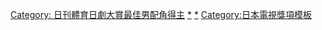{{Navbox
|name       = 日刊體育日劇大賞最佳男配角
|state      = {{{state|autocollapse}}}
|titlestyle = background:Dodgerblue
|title      = [[日刊體育日劇大賞]]最佳男配角
|image      = 
|bodystyle  = 
|groupstyle = width:70%:105px;background:azure
|liststyle  = text-align:left;
| bodyclass =hlist
| selected = {{{1|}}}

|group1     = 1990年代
|list1      = 
* 1997 [[野村萬齋]]
* 1998 [[上川隆也]]
* 1999 [[上川隆也]]
|group2     = 2000年代
|list2      = 
* 2000 [[上川隆也]]
* 2001 [[上川隆也]]
* 2002 [[堂本光一]]
* 2003 [[上川隆也]]
* 2004 [[龜梨和也]]
* 2005 [[岡田准一]]
* 2006 [[松本潤]]
* 2007 [[生田斗真]]
* 2008 [[錦戶亮]]
* 2009 [[內野聖陽]]
|group3     = 2010年代
|list3      = 
* 2010 （註）
* 2011 [[鈴木福]]
* 2012 [[佐藤浩市]]
* 2013 [[片岡愛之助 (第六代)|片岡愛之助]]
* 2014 [[渡部篤郎]]
* 2015 [[山下智久]]
* 2016 [[香川照之]]
* 2017 [[香川照之]]
* 2018 [[林遣都]]
* 2019 [[濱田岳]]
|group4     = 2020年代
|list4      = 
* 2020 [[染谷將太]]
* 2021 [[岸優太]]

|group5     = 相關項目
|list5      = 
* [[日刊體育]]
* [[日刊體育電影大賞]]

|group6 = 
|list6  = 註：第14回（2011年）受東日本大地震影響停辦
}}<includeonly>[[Category: 日刊體育日劇大賞最佳男配角得主]]</includeonly>
<noinclude>
{{collapsible option}}
[[Category:日刊體育日劇大賞|*]]
[[Category:日刊體育日劇大賞最佳男配角得主|*]]
[[Category:日本電視獎項模板]]
</noinclude>